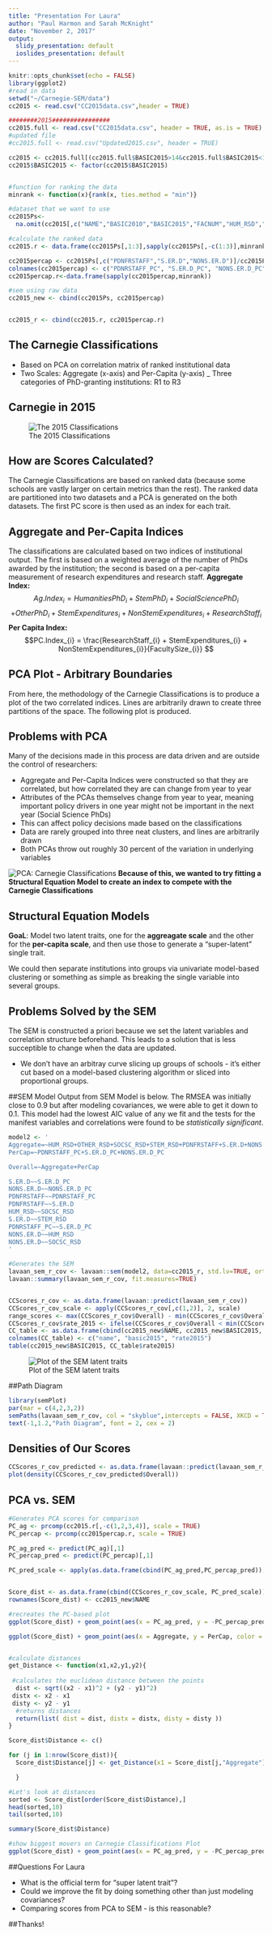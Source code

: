 ```yaml
---
title: "Presentation For Laura"
author: "Paul Harmon and Sarah McKnight"
date: "November 2, 2017"
output:
  slidy_presentation: default
  ioslides_presentation: default
---
```


```r
knitr::opts_chunk$set(echo = FALSE)
library(ggplot2)
#read in data
setwd("~/Carnegie-SEM/data")
cc2015 <- read.csv("CC2015data.csv",header = TRUE)

########2015################
cc2015.full <- read.csv("CC2015data.csv", header = TRUE, as.is = TRUE)
#updated file
#cc2015.full <- read.csv("Updated2015.csv", header = TRUE)

cc2015 <- cc2015.full[(cc2015.full$BASIC2015>14&cc2015.full$BASIC2015<18),]
cc2015$BASIC2015 <- factor(cc2015$BASIC2015)


#function for ranking the data
minrank <- function(x){rank(x, ties.method = "min")}

#dataset that we want to use
cc2015Ps<-
  na.omit(cc2015[,c("NAME","BASIC2010","BASIC2015","FACNUM","HUM_RSD","OTHER_RSD","SOCSC_RSD","STEM_RSD","PDNFRSTAFF","S.ER.D","NONS.ER.D")])

#calculate the ranked data
cc2015.r <- data.frame(cc2015Ps[,1:3],sapply(cc2015Ps[,-c(1:3)],minrank)) 

cc2015percap <- cc2015Ps[,c("PDNFRSTAFF","S.ER.D","NONS.ER.D")]/cc2015Ps$FACNUM
colnames(cc2015percap) <- c("PDNRSTAFF_PC", "S.ER.D_PC", "NONS.ER.D_PC")
cc2015percap.r<-data.frame(sapply(cc2015percap,minrank))

#sem using raw data
cc2015_new <- cbind(cc2015Ps, cc2015percap)


cc2015_r <- cbind(cc2015.r, cc2015percap.r)

```

## The Carnegie Classifications

- Based on PCA on correlation matrix of ranked institutional data
- Two Scales: Aggregate (x-axis) and Per-Capita (y-axis)
_ Three categories of PhD-granting institutions: R1 to R3

## Carnegie in 2015
![The 2015 Classifications](figures/2015classifications.png)

## How are Scores Calculated?
The Carnegie Classifications are based on ranked data (because some schools are vastly larger on certain metrics than the rest). The ranked data are partitioned into two datasets and a PCA is generated on the both datasets. The first PC score is then used as an index for each trait. 

## Aggregate and Per-Capita Indices

The classifications are calculated based on two indices of institutional output. The first is based on a weighted average of the number of PhDs awarded by the institution; the second is based on a per-capita measurement of research expenditures and research staff. 
__Aggregate Index:__
$$Ag.Index_{i}  = HumanitiesPhD_{i} + StemPhD_{i} + SocialSciencePhD_{i}$$
$$+ OtherPhD_{i}  + StemExpenditures_{i} + NonStemExpenditures_{i} + ResearchStaff_{i} $$ 
__Per Capita Index:__ 
$$PC.Index_{i} = \frac{ResearchStaff_{i} + StemExpenditures_{i} + NonStemExpenditures_{i}}{FacultySize_{i}} $$ 


## PCA Plot - Arbitrary Boundaries

From here, the methodology of the Carnegie Classifications is to produce a plot of the two correlated indices. Lines are arbitrarily drawn to create three partitions of the space. The following plot is produced. 



## Problems with PCA
Many of the decisions made in this process are data driven and are outside the control of researchers:

+ Aggregate and Per-Capita Indices were constructed so that they are correlated, but how correlated they are can change from year to year
+ Attributes of the PCAs themselves change from year to year, meaning important policy drivers in one year might not be important in the next year (Social Science PhDs) 
+ This can affect policy decisions made based on the classifications
+ Data are rarely grouped into three neat clusters, and lines are arbitrarily drawn
+ Both PCAs throw out roughly 30 percent of the variation in underlying variables

![PCA: Carnegie Classifications](figures/2015classifications.png)
__Because of this, we wanted to try fitting a Structural Equation Model to create an index to compete with the Carnegie Classifications__

## Structural Equation Models
__GoaL__: Model two latent traits, one for the __aggreagate scale__ and the other for the __per-capita scale__, and then use those to generate a "super-latent" single trait. 

We could then separate institutions into groups via univariate model-based clustering or something as simple as breaking the single variable into several groups. 

## Problems Solved by the SEM
The SEM is constructed a priori because we set the latent variables and correlation structure beforehand. This leads to a solution that is less succeptible to change when the data are updated. 

+ We don't have an arbitray curve slicing up groups of schools - it's either cut based on a model-based clustering algorithm or sliced into proportional groups. 


##SEM Model
Output from SEM Model is below. The RMSEA was initially close to 0.9 but after modeling covariances, we were able to get it down to 0.1. This model had the lowest AIC value of any we fit and the tests for the manifest variables and correlations were found to be _statistically significant_. 
```r
model2 <- '
Aggregate=~HUM_RSD+OTHER_RSD+SOCSC_RSD+STEM_RSD+PDNFRSTAFF+S.ER.D+NONS.ER.D
PerCap=~PDNRSTAFF_PC+S.ER.D_PC+NONS.ER.D_PC

Overall=~Aggregate+PerCap

S.ER.D~~S.ER.D_PC
NONS.ER.D~~NONS.ER.D_PC
PDNFRSTAFF~~PDNRSTAFF_PC
PDNFRSTAFF~~S.ER.D
HUM_RSD~~SOCSC_RSD
S.ER.D~~STEM_RSD
PDNRSTAFF_PC~~S.ER.D_PC
NONS.ER.D~~HUM_RSD
NONS.ER.D~~SOCSC_RSD
'

#Generates the SEM
lavaan_sem_r_cov <- lavaan::sem(model2, data=cc2015_r, std.lv=TRUE, orthogonal=FALSE, se="robust.huber.white")
lavaan::summary(lavaan_sem_r_cov, fit.measures=TRUE)


CCScores_r_cov <- as.data.frame(lavaan::predict(lavaan_sem_r_cov))
CCScores_r_cov_scale <- apply(CCScores_r_cov[,c(1,2)], 2, scale)
range_scores <- max(CCScores_r_cov$Overall) - min(CCScores_r_cov$Overall)
CCScores_r_cov$rate_2015 <- ifelse(CCScores_r_cov$Overall < min(CCScores_r_cov$Overall)+((1/3)*range_scores), 'A', ifelse(CCScores_r_cov$Overall > max(CCScores_r_cov$Overall)-((1/3)*range_scores), 'C', 'B'))
CC_table <- as.data.frame(cbind(cc2015_new$NAME, cc2015_new$BASIC2015, CCScores_r_cov$rate_2015))
colnames(CC_table) <- c("name", "basic2015", "rate2015")
table(cc2015_new$BASIC2015, CC_table$rate2015)
```


![Plot of the SEM latent traits](figures/semplot1.png)

##Path Diagram
```r
library(semPlot)
par(mar = c(4,2,3,2))
semPaths(lavaan_sem_r_cov, col = "skyblue",intercepts = FALSE, XKCD = TRUE)
text(-1,1.2,"Path Diagram", font = 2, cex = 2)
```

## Densities of Our Scores

```r
CCScores_r_cov_predicted <- as.data.frame(lavaan::predict(lavaan_sem_r_cov))
plot(density(CCScores_r_cov_predicted$Overall))
```



## PCA vs. SEM

```r
#Generates PCA scores for comparison
PC_ag <- prcomp(cc2015.r[,-c(1,2,3,4)], scale = TRUE)
PC_percap <- prcomp(cc2015percap.r, scale = TRUE)

PC_ag_pred <- predict(PC_ag)[,1]
PC_percap_pred <- predict(PC_percap)[,1]

PC_pred_scale <- apply(as.data.frame(cbind(PC_ag_pred,PC_percap_pred)),2,scale)


Score_dist <- as.data.frame(cbind(CCScores_r_cov_scale, PC_pred_scale))
rownames(Score_dist) <- cc2015_new$NAME

#recreates the PC-based plot
ggplot(Score_dist) + geom_point(aes(x = PC_ag_pred, y = -PC_percap_pred, color = cc2015_new$BASIC2015)) + ggtitle("Carnegie Classification PC Plot")

ggplot(Score_dist) + geom_point(aes(x = Aggregate, y = PerCap, color = CCScores_r_cov$rate_2015))


#calculate distances 
get_Distance <- function(x1,x2,y1,y2){
  
 #calculates the euclidean distance between the points  
  dist <- sqrt((x2 - x1)^2 + (y2 - y1)^2)
 distx <- x2 - x1
 disty <- y2 - y1
  #returns distances
  return(list( dist = dist, distx = distx, disty = disty ))
}

Score_dist$Distance <- c()

for (j in 1:nrow(Score_dist)){
  Score_dist$Distance[j] <- get_Distance(x1 = Score_dist[j,"Aggregate"],x2 = Score_dist[j,"PC_ag_pred"],y1 = Score_dist[j,"PerCap"],y2 = -Score_dist[j,"PC_percap_pred"])$dist

  }

#Let's look at distances
sorted <- Score_dist[order(Score_dist$Distance),]
head(sorted,10)
tail(sorted,10)

summary(Score_dist$Distance)

#show biggest movers on Carnegie Classifications Plot
ggplot(Score_dist) + geom_point(aes(x = PC_ag_pred, y = -PC_percap_pred, color = as.factor(floor(Distance)))) + ggtitle("Biggest Movers")

```



##Questions For Laura

+ What is the official term for "super  latent trait"?
+  Could we improve the fit by doing something other than just modeling covariances?
+ Comparing scores from PCA to SEM - is this reasonable?


##Thanks! 
